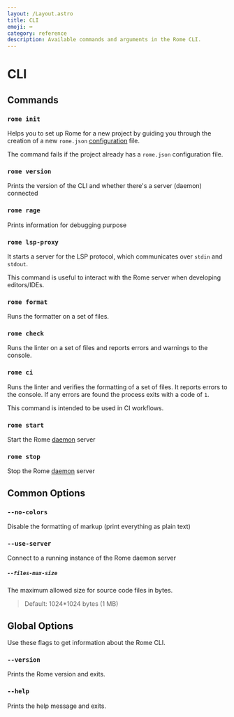 ```yaml
---
layout: /Layout.astro
title: CLI
emoji: ⌨️
category: reference
description: Available commands and arguments in the Rome CLI.
---
```


# CLI

## Commands

### `rome init`

Helps you to set up Rome for a new project by guiding you through the creation of a new `rome.json` [configuration](/configuration) file.

The command fails if the project already has a `rome.json` configuration file.

### `rome version`

Prints the version of the CLI and whether there's a server (daemon) connected

### `rome rage`

Prints information for debugging purpose

### `rome lsp-proxy`

It starts a server for the LSP protocol, which communicates over `stdin` and `stdout`.

This command is useful to interact with the Rome server when developing editors/IDEs.

### `rome format`

Runs the formatter on a set of files.

### `rome check`

Runs the linter on a set of files and reports errors and warnings to the console.

### `rome ci`

Runs the linter and verifies the formatting of a set of files. It reports errors to the console. If any errors are found the process exits with a code of `1`.

This command is intended to be used in CI workflows.

### `rome start`

Start the Rome [daemon](/internals/architecture#daemon) server

### `rome stop`

Stop the Rome [daemon](/internals/architecture#deamon) server

## Common Options

### `--no-colors`

Disable the formatting of markup (print everything as plain text)

### `--use-server`

Connect to a running instance of the Rome daemon server

##### `--files-max-size`

The maximum allowed size for source code files in bytes.

> Default: 1024*1024 bytes (1 MB)

## Global Options

Use these flags to get information about the Rome CLI.

### `--version`

Prints the Rome version and exits.

### `--help`

Prints the help message and exits.
